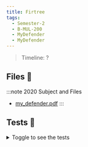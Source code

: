 ```yaml
---
title: Firtree
tags:
  - Semester-2
  - B-MUL-200
  - MyDefender
  - MyDefender
---
```

> Timeline: ?


## Files 📂

:::note 2020 Subject and Files
- [my_defender.pdf](https://github.com/Studio-17/Epitech-Subjects/raw/main/Semester-2/B-MUL-200/MyDefender/MyDefender/my_defender.pdf)
:::

## Tests 🤖
<details>
  <summary>Toggle to see the tests</summary>
  <div>
Yo
  </div>
</details>
